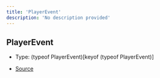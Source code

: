 ```yaml
---
title: 'PlayerEvent'
description: 'No description provided'
---
```


## PlayerEvent

- Type: (typeof PlayerEvent)\[keyof (typeof PlayerEvent)]

- [Source](https://github.com/androz2091/discord-player/blob/ce04b3f4c6671029ce4d4aa9090e56ac7e7f5666/packages/discord-player/src/types/types.ts#L244)
